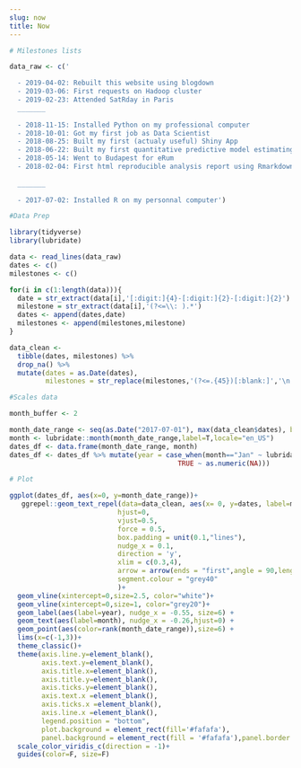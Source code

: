 ```yaml
---
slug: now
title: Now
---
```



```r
# Milestones lists

data_raw <- c('

  - 2019-04-02: Rebuilt this website using blogdown
  - 2019-03-06: First requests on Hadoop cluster
  - 2019-02-23: Attended SatRday in Paris
  _______
  
  - 2018-11-15: Installed Python on my professional computer
  - 2018-10-01: Got my first job as Data Scientist
  - 2018-08-25: Built my first (actualy useful) Shiny App
  - 2018-06-22: Built my first quantitative predictive model estimating Fibrinogen concentration in plasma samples
  - 2018-05-14: Went to Budapest for eRum
  - 2018-02-04: First html reproducible analysis report using Rmarkdown
  
  _______
  
  - 2017-07-02: Installed R on my personnal computer')

#Data Prep

library(tidyverse)
library(lubridate)

data <- read_lines(data_raw)
dates <- c()
milestones <- c()

for(i in c(1:length(data))){
  date = str_extract(data[i],'[:digit:]{4}-[:digit:]{2}-[:digit:]{2}')
  milestone = str_extract(data[i],'(?<=\\: ).*')
  dates <- append(dates,date)
  milestones <- append(milestones,milestone)
}

data_clean <- 
  tibble(dates, milestones) %>% 
  drop_na() %>%
  mutate(dates = as.Date(dates),
         milestones = str_replace(milestones,'(?<=.{45})[:blank:]','\n'))

#Scales data

month_buffer <- 2

month_date_range <- seq(as.Date("2017-07-01"), max(data_clean$dates), by='month')
month <- lubridate::month(month_date_range,label=T,locale="en_US")
dates_df <- data.frame(month_date_range, month)
dates_df <- dates_df %>% mutate(year = case_when(month=="Jan" ~ lubridate::year(month_date_range),
                                          TRUE ~ as.numeric(NA)))

# Plot 

ggplot(dates_df, aes(x=0, y=month_date_range))+
   ggrepel::geom_text_repel(data=data_clean, aes(x= 0, y=dates, label=milestones,size=4.5), 
                           hjust=0,
                           vjust=0.5,
                           force = 0.5,
                           box.padding = unit(0.1,"lines"),
                           nudge_x = 0.1,
                           direction = 'y',
                           xlim = c(0.3,4),
                           arrow = arrow(ends = "first",angle = 90,length = unit(0.2,'lines')),
                           segment.colour = "grey40"
                           )+
  geom_vline(xintercept=0,size=2.5, color="white")+
  geom_vline(xintercept=0,size=1, color="grey20")+
  geom_label(aes(label=year), nudge_x = -0.55, size=6) +
  geom_text(aes(label=month), nudge_x = -0.26,hjust=0) +
  geom_point(aes(color=rank(month_date_range)),size=6) +
  lims(x=c(-1,3))+
  theme_classic()+
  theme(axis.line.y=element_blank(),
        axis.text.y=element_blank(),
        axis.title.x=element_blank(),
        axis.title.y=element_blank(),
        axis.ticks.y=element_blank(),
        axis.text.x =element_blank(),
        axis.ticks.x =element_blank(),
        axis.line.x =element_blank(),
        legend.position = "bottom",
        plot.background = element_rect(fill='#fafafa'),
        panel.background = element_rect(fill = '#fafafa'),panel.border = element_blank())+
  scale_color_viridis_c(direction = -1)+
  guides(color=F, size=F)
```
